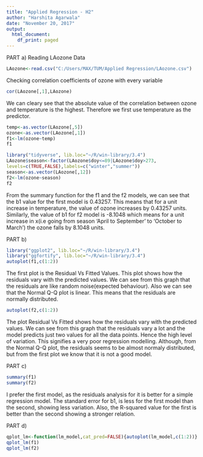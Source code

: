 ---
title: "Applied Regression - H2"
author: "Harshita Agarwala"
date: "November 20, 2017"
output:
  html_document:
    df_print: paged
---
PART a)
Reading LAozone Data
```{r}
LAozone<-read.csv("C:/Users/MAX/TUM/Applied Regression/LAozone.csv")
```
Checking correlation coefficients of ozone with every variable

```{r}
cor(LAozone[,1],LAozone)
```
We can cleary see that the absolute value of the correlation between ozone and temperature is the highest. Therefore we first use temperature as the predictor.
```{r}
temp<-as.vector(LAozone[,5])
ozone<-as.vector(LAozone[,1])
f1<-lm(ozone~temp)
f1
```


```{r}
library("tidyverse", lib.loc="~/R/win-library/3.4")
LAozone$season<-factor(LAozone$doy<=89|LAozone$doy>273,
levels=c(TRUE,FALSE),labels=c("winter","summer"))
season<-as.vector(LAozone[,12])
f2<-lm(ozone~season)
f2
```

From the summary function for the f1 and the f2 models, we can see that the b1 value for the first model is 0.43257. This means that for a unit increase in temperature, the value of ozone increases by 0.43257 units. Similarly, the value of b1 for f2 model is -8.1048 which means for a unit increase in x(i.e going from season 'April to September' to 'October to March') the ozone falls by 8.1048 units.

PART b)
```{r}
library("ggplot2", lib.loc="~/R/win-library/3.4")
library("ggfortify", lib.loc="~/R/win-library/3.4")
autoplot(f1,c(1:2))
```

The first plot is the Residual Vs Fitted Values. This plot shows how the residuals vary with the predicted values. We can see from this graph that the residuals are like random noise(expected behaviour). Also we can see that the Normal Q-Q plot is linear. This means that the residuals are normally distributed.
```{r}
autoplot(f2,c(1:2))
```

The plot Residual Vs Fitted shows how the residuals vary with the predicted values. We can see from this graph that the residuals vary a lot and the model predicts just two values for all the data points. Hence the high level of variation. This signifies a very poor regression modelling. Although, from the Normal Q-Q plot, the residuals seems to be almost normaly distributed, but from the first plot we know that it is not a good model. 

PART c)
```{r}
summary(f1)
summary(f2)
```
I prefer the first model, as the residuals analysis for it is better for a simple regression model. The standard error for b1, is less for the first model than the second, showing less variation. Also, the R-squared value for the first is better than the second showing a stronger relation.

PART d)
```{r}
qplot_lm<-function(lm_model,cat_pred=FALSE){autoplot(lm_model,c(1:2))}
qplot_lm(f1)
qplot_lm(f2)
```

